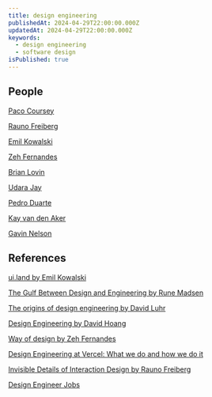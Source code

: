 ```yaml
---
title: design engineering
publishedAt: 2024-04-29T22:00:00.000Z
updatedAt: 2024-04-29T22:00:00.000Z
keywords:
  - design engineering
  - software design
isPublished: true
---
```


## People

[Paco Coursey](https://paco.me/)

[Rauno Freiberg](https://rauno.me/)

[Emil Kowalski](https://emilkowal.ski/)

[Zeh Fernandes](https://zehfernandes.com/)

[Brian Lovin](https://brianlovin.com/)

[Udara Jay](https://udara.io/)

[Pedro Duarte](https://ped.ro/)

[Kay van den Aker](https://www.kayvandenaker.nl/)

[Gavin Nelson](https://nelson.co/)

## References

[ui.land by Emil Kowalski](https://ui.land/)

[The Gulf Between Design and Engineering by Rune Madsen](https://designsystems.international/ideas/the-gulf-between-design-and-engineering/)

[The origins of design engineering by David Luhr](https://luhr.co/blog/2024/02/26/the-origins-of-design-engineering/)

[Design Engineering by David Hoang](https://www.proofofconcept.pub/p/design-engineering)

[Way of design by Zeh Fernandes](https://zehfernandes.com/wayofdesign)

[Design Engineering at Vercel: What we do and how we do it](https://vercel.com/blog/design-engineering-at-vercel)

[Invisible Details of Interaction Design by Rauno Freiberg](https://rauno.me/craft/interaction-design#metaphors)

[Design Engineer Jobs](https://designengineer.io/)
